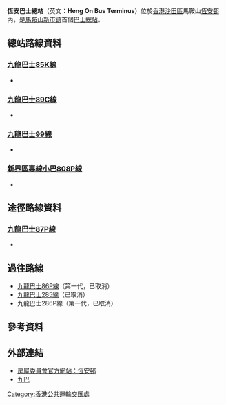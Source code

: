 {{Infobox HK Bus terminus 
| name= 恆安巴士總站
| engname= Heng On Bus Terminus
| image= Heng On Bus Terminus.JPG
| district= [[沙田區|沙田區]] 
| area= [[馬鞍山市中心公共運輸交匯處|馬鞍山市中心]]
| street= [[恆錦街|恆錦街]]近[[馬鞍山遊樂場|馬鞍山遊樂場]]
| coordinates= {{coord|22|25|5.64|N|114|13|42.42|E}}
| opendate= 1987年
| terminate= [[九巴|九巴]]<br>[[九龍巴士85K線|85K]]、[[九龍巴士89C線|89C]]、[[九龍巴士99線|99]]
| via=[[九巴|九巴]]<br>[[九龍巴士87P線|87P]] 
| feeder= [[港鐵|港鐵]][[恆安站|恆安站]]
| nearbystreets= 恆錦街、[[恆康街|恆康街]]
| nearbysights= [[恆安邨|恆安邨]]、馬鞍山遊樂場
| notes= 
| alternative= 
| bgcolor=GREEN 
| fontcolor=white}}

'''恆安巴士總站'''（英文：'''Heng On Bus Terminus'''）位於[[香港|香港]][[沙田區|沙田區]]馬鞍山[[恆安邨|恆安邨]]內，是[[馬鞍山新市鎮|馬鞍山新市鎮]]首個[[巴士總站|巴士總站]]。

==總站路線資料==
===[[九龍巴士85K線|九龍巴士85K線]]===
*{{HK Bus Route KLNT|85K|inline}}

===[[九龍巴士89C線|九龍巴士89C線]]===
*{{HK Bus Route KLNT|89C|inline}}

===[[九龍巴士99線|九龍巴士99線]]===
*{{HK Bus Route KLNT|99|inline}}

===[[新界區專線小巴808P線|新界區專線小巴808P線]]===
*{{HK MiniBus Route NT Show:808P|format=inline}}

==途徑路線資料==
===[[九龍巴士87P線|九龍巴士87P線]]===
*{{HK Bus Route KLNT|87P|inline}}

==過往路線==
*[[九龍巴士86C線|九龍巴士86P線]]（第一代，已取消）
*[[九龍巴士285線|九龍巴士285線]]（已取消）
*九龍巴士286P線（第一代，已取消）

==參考資料==
{{reflist}}

==外部連結==
* [http://www.housingauthority.gov.hk/b5/interactivemap/estate/0,,3-347-7_5119,00.html 房屋委員會官方網站：恆安邨] {{Wayback|url=http://www.housingauthority.gov.hk/b5/interactivemap/estate/0,,3-347-7_5119,00.html |date=20111117082943 }}
* [http://www.kmb.hk/ 九巴] {{Wayback|url=http://www.kmb.hk/ |date=20121206050156 }}

{{香港沙田區巴士總站列表}}

[[Category:香港公共運輸交匯處|Category:香港公共運輸交匯處]]